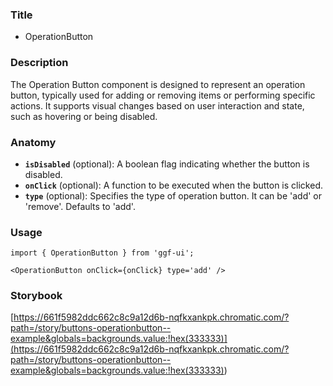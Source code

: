 ### Title

- OperationButton

### Description

The Operation Button component is designed to represent an operation button, typically used for adding or removing items or performing specific actions. It supports visual changes based on user interaction and state, such as hovering or being disabled.

### Anatomy

- **`isDisabled`** (optional): A boolean flag indicating whether the button is disabled.
- **`onClick`** (optional): A function to be executed when the button is clicked.
- **`type`** (optional): Specifies the type of operation button. It can be 'add' or 'remove'. Defaults to 'add'.

### Usage

```tsx
import { OperationButton } from 'ggf-ui';
```

```tsx
<OperationButton onClick={onClick} type='add' />
```

### Storybook

[https://661f5982ddc662c8c9a12d6b-nqfkxankpk.chromatic.com/?path=/story/buttons-operationbutton--example&globals=backgrounds.value:!hex(333333)](<https://661f5982ddc662c8c9a12d6b-nqfkxankpk.chromatic.com/?path=/story/buttons-operationbutton--example&globals=backgrounds.value:!hex(333333)>)
